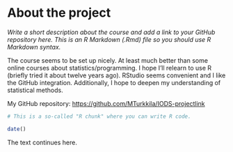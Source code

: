 
# About the project

*Write a short description about the course and add a link to your GitHub repository here. This is an R Markdown (.Rmd) file so you should use R Markdown syntax.*

The course seems to be set up nicely. At least much better than some online courses about statistics/programming. I hope I'll relearn to use R (briefly tried it about twelve years ago). RStudio seems convenient and I like the GitHub integration. Additionally, I hope to deepen my understanding of statistical methods.

My GitHub repository: [https://github.com/MTurkkila/IODS-projectlink](https://github.com/MTurkkila/IODS-project) 

```r
# This is a so-called "R chunk" where you can write R code.

date()

```
The text continues here.


